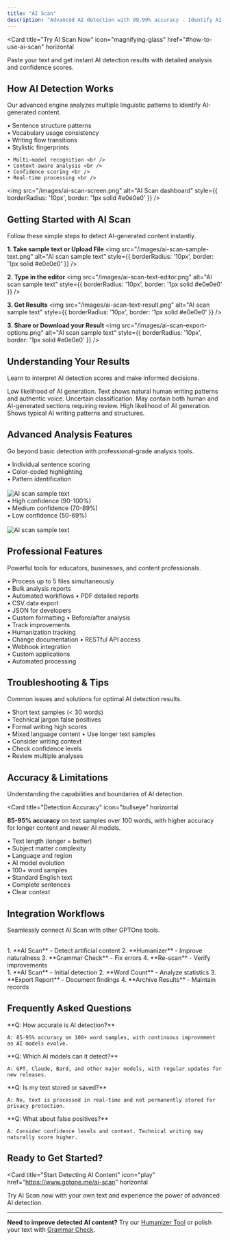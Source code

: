 ```yaml
---
title: "AI Scan"
description: "Advanced AI detection with 99.99% accuracy - Identify AI-generated content instantly!"
---
```


<Card
  title="Try AI Scan Now"
  icon="magnifying-glass"
  href="#how-to-use-ai-scan"
  horizontal
>
  Paste your text and get instant AI detection results with detailed analysis and confidence scores.
</Card>

## How AI Detection Works

Our advanced engine analyzes multiple linguistic patterns to identify AI-generated content.

<Columns cols={2}>
  <Card
    title="Pattern Recognition"
    icon="brain"
  >
    • Sentence structure patterns<br />
    • Vocabulary usage consistency  <br />
    • Writing flow transitions<br />
    • Stylistic fingerprints<br />
  </Card>
  <Card
    title="Machine Learning"
    icon="robot"
  >
    
    • Multi-model recognition <br />
    • Context-aware analysis <br />
    • Confidence scoring <br />
    • Real-time processing <br />
  </Card>
</Columns>


<img 
  src="/images/ai-scan-screen.png" 
  alt="AI Scan dashboard"
  style={{
    borderRadius: '10px',
    border: '1px solid #e0e0e0'
  }}
/>

## Getting Started with AI Scan

Follow these simple steps to detect AI-generated content instantly.

**1. Take sample text or Upload File**
<img 
  src="/images/ai-scan-sample-text.png" 
  alt="AI scan sample text"
  style={{
    borderRadius: '10px',
    border: '1px solid #e0e0e0'
  }}
/>

**2. Type in the editor**
<img 
  src="/images/ai-scan-text-editor.png" 
  alt="AI scan sample text"
  style={{
    borderRadius: '10px',
    border: '1px solid #e0e0e0'
  }}
/>

**3. Get Results**
<img 
  src="/images/ai-scan-text-result.png" 
  alt="AI scan sample text"
  style={{
    borderRadius: '10px',
    border: '1px solid #e0e0e0'
  }}
/>

**3. Share or Download your Result**
<img 
  src="/images/ai-scan-export-options.png" 
  alt="AI scan sample text"
  style={{
    borderRadius: '10px',
    border: '1px solid #e0e0e0'
  }}
/>


## Understanding Your Results

Learn to interpret AI detection scores and make informed decisions.

<Columns cols={3}>
  <Card
    title="🟢 Human-Likely"
  > 
    Low likelihood of AI generation. Text shows natural human writing patterns and authentic voice.
  </Card>
  <Card
    title="🟡 Mixed Content"
  > 
    Uncertain classification. May contain both human and AI-generated sections requiring review.
  </Card>
  <Card
    title="🔴 AI-Likely" 
  >
    High likelihood of AI generation. Shows typical AI writing patterns and structures.
  </Card>
</Columns>

## Advanced Analysis Features

Go beyond basic detection with professional-grade analysis tools.

<Columns cols={1}>
  <Card
    title="Sentence-Level Analysis"
    icon="magnifying-glass-plus"
  >
    • Individual sentence scoring <br />
    • Color-coded highlighting <br />
    • Pattern identification <br />
  </Card>
  <br />
  <img 
    src="/images/ai-scan-text-score.png" 
    alt="AI scan sample text"
    style={{
      borderRadius: '10px',
      border: '1px solid #e0e0e0'
    }}
  />
  <br />
  <Card
    title="Confidence Indicators"
    icon="gauge"
  >
    • High confidence (90-100%) <br />
    • Medium confidence (70-89%) <br />
    • Low confidence (50-69%) <br />
  </Card>
  <br /> 
  <img 
    src="/images/ai-scan-text-sentence.png" 
    alt="AI scan sample text"
    style={{
      borderRadius: '10px',
      border: '1px solid #e0e0e0'
    }}
  />
</Columns>


## Professional Features

Powerful tools for educators, businesses, and content professionals.

<Columns cols={2}>
  <Card
    title="Batch Processing"
    icon="layer-group"
    href="#batch-processing"
  >
    • Process up to 5 files simultaneously <br />
    • Bulk analysis reports <br />
    • Automated workflows
  </Card>
  <Card
    title="Export Options"
    icon="download"
    href="#export-reports"
  >
    • PDF detailed reports <br />
    • CSV data export <br />
    • JSON for developers <br />
    • Custom formatting
  </Card>
  <Card
    title="Comparison Mode"
    icon="arrows-left-right"
    href="#comparison-analysis"
  >
    • Before/after analysis <br />
    • Track improvements <br />
    • Humanization tracking <br />
    • Change documentation
  </Card>
  <Card
    title="API Integration"
    icon="code"
    href="#developer-tools"
  >
    • RESTful API access <br />
    • Webhook integration <br />
    • Custom applications <br />
    • Automated processing
  </Card>
</Columns>

## Troubleshooting & Tips

Common issues and solutions for optimal AI detection results.

<Columns cols={2}>
  <Card
    title="Common Issues"
    icon="triangle-exclamation"
  >
    • Short text samples (< 30 words) <br />
    • Technical jargon false positives  <br />
    • Formal writing high scores <br />
    • Mixed language content
  </Card>
  <Card
    title="Optimization Tips"
    icon="lightbulb"
  >
    • Use longer text samples <br />
    • Consider writing context <br />
    • Check confidence levels <br />
    • Review multiple analyses
  </Card>
</Columns>

## Accuracy & Limitations

Understanding the capabilities and boundaries of AI detection.

<Card
  title="Detection Accuracy"
  icon="bullseye"
  horizontal
>
  **85-95% accuracy** on text samples over 100 words, with higher accuracy for longer content and newer AI models.
</Card>

<Columns cols={2}>
  <Card
    title="Factors Affecting Accuracy"
    icon="chart-mixed"
  >
    • Text length (longer = better) <br />
    • Subject matter complexity <br />
    • Language and region <br />
    • AI model evolution <br />
  </Card>
  <Card
    title="Best Performance"
    icon="trophy"
  >
    • 100+ word samples <br />
    • Standard English text <br />
    • Complete sentences <br />
    • Clear context
  </Card>
</Columns>


## Integration Workflows

Seamlessly connect AI Scan with other GPTOne tools.

<Columns cols={2}>
  <Card
    title="Content Improvement Flow"
    icon="arrow-right"
  >
    <br />
    1. **AI Scan** - Detect artificial content
    2. **Humanizer** - Improve naturalness  
    3. **Grammar Check** - Fix errors
    4. **Re-scan** - Verify improvements
  </Card>
  <Card
    title="Quality Assurance Flow"
    icon="shield-check"
  >
    <br />
    1. **AI Scan** - Initial detection
    2. **Word Count** - Analyze statistics
    3. **Export Report** - Document findings
    4. **Archive Results** - Maintain records
  </Card>
</Columns>

## Frequently Asked Questions

<Columns cols={2}>
  <Card
  >
    **Q: How accurate is AI detection?**
    
    A: 85-95% accuracy on 100+ word samples, with continuous improvement as AI models evolve.
  </Card>
  <Card
  >
    **Q: Which AI models can it detect?**
    
    A: GPT, Claude, Bard, and other major models, with regular updates for new releases.
  </Card>
  <Card
  >
    **Q: Is my text stored or saved?**
    
    A: No, text is processed in real-time and not permanently stored for privacy protection.
  </Card>
  <Card
  >
    **Q: What about false positives?**
    
    A: Consider confidence levels and context. Technical writing may naturally score higher.
  </Card>
</Columns>

## Ready to Get Started?

<Card
  title="Start Detecting AI Content"
  icon="play"
  href="https://www.gptone.me/ai-scan"
  horizontal
>
  Try AI Scan now with your own text and experience the power of advanced AI detection.
</Card>

---

**Need to improve detected AI content?** Try our [Humanizer Tool](/tools/humanizer) or polish your text with [Grammar Check](/tools/grammar-check).